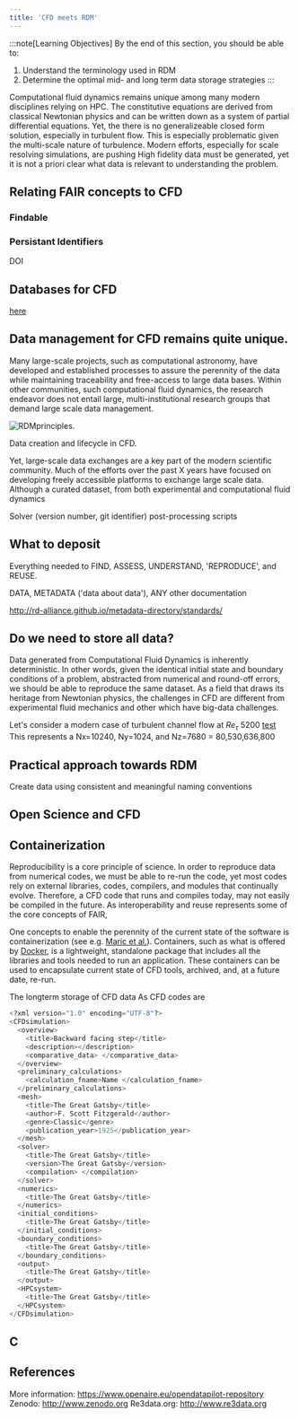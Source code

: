 ```yaml
---
title: 'CFD meets RDM'
---
```



:::note[Learning Objectives]
By the end of this section, you should be able to:
1. Understand the terminology used in RDM
2. Determine the optimal mid- and long term data storage strategies
:::






Computational fluid dynamics remains unique among many modern disciplines relying on HPC. The constitutive equations are derived from classical Newtonian physics and can be written down as a system of partial differential equations. Yet, the there is no generalizeable closed form solution, especially in turbulent flow. This is especially problematic given the multi-scale nature of turbulence. Modern efforts, especially for scale resolving simulations, are pushing 
High fidelity data must be generated, yet it is not a priori clear what data is relevant to understanding the problem.


    
 
## Relating FAIR concepts to CFD

### **Findable** 



### Persistant Identifiers
DOI


## Databases for CFD
[here](https://science.gc.ca/site/science/en/interagency-research-funding/policies-and-guidelines/research-data-management/tri-agency-research-data-management-policy-frequently-asked-questions)



## Data management for CFD remains quite unique. 
Many large-scale projects, such as computational astronomy, have developed and established processes to assure the perennity of the data while maintaining traceability and free-access to large data bases. Within other communities, such computational fluid dynamics, the research endeavor does not entail large, multi-institutional research groups that demand large scale data management.


![RDMprinciples.](../../../assets/figs_section3/ARC4CFD_RDMData.png "RDMprinciples")
<Caption>Data creation and lifecycle in CFD. </Caption>


Yet, large-scale data exchanges are a key part of the modern scientific community. Much of the efforts over the past X years have focused on developing freely accessible platforms to exchange large scale data. Although a curated dataset, from both experimental and computational fluid dynamics



Solver (version number, git identifier)
post-processing scripts

   
    
 
    
## What to deposit
Everything needed to FIND, ASSESS, UNDERSTAND, 'REPRODUCE', and REUSE.

DATA, METADATA ('data about data'), ANY other documentation

http://rd-alliance.github.io/metadata-directory/standards/





## Do we need to store all data?
Data generated from Computational Fluid Dynamics is inherently deterministic. In other words, given the identical initial state and boundary conditions of a problem, abstracted from numerical and round-off errors, we should be able to reproduce the same dataset. As a field that draws its heritage from Newtonian physics, the challenges in CFD are different from experimental fluid mechanics and other which have big-data challenges. 

Let's consider a modern case of turbulent channel flow at $Re_\tau~5200$ [test](https://www.cambridge.org/core/journals/journal-of-fluid-mechanics/article/direct-numerical-simulation-of-turbulent-channel-flow-up-to-mathitreittauapprox-5200/3AE84A5A48F83AF294F6CB042AF92DA8)
This represents a 
Nx=10240, Ny=1024,  and  Nz=7680 = 80,530,636,800




## Practical approach towards RDM

Create data using consistent and meaningful naming conventions


## Open Science and CFD



## Containerization
Reproducibility is a core principle of science. In order to reproduce data from numerical codes, we must be able to re-run the code, yet most codes rely on external libraries, codes, compilers, and modules that continually evolve. Therefore, a CFD code that runs and compiles today, may not easily be compiled in the future.  As interoperability and reuse represents some of the core concepts of FAIR, 

One concepts to enable the perennity of the current state of the software is containerization (see e.g. [Maric et al.](https://arxiv.org/pdf/2208.07460.pdf)). Containers, such as what is offered by [Docker](https://www.docker.com/resources/what-container/#:~:text=A%20Docker%20container%20image%20is,tools%2C%20system%20libraries%20and%20settings.), is a lightweight, standalone package that includes all the libraries and tools needed to run an application. These containers can be used to encapsulate current state of CFD tools, archived, and, at a future date, re-run.

 





The longterm storage of CFD data
As CFD codes are 



```python "even"
<?xml version="1.0" encoding="UTF-8"?>
<CFDsimulation>
  <overview>
    <title>Backward facing step</title>
    <description></description>
    <comparative_data> </comparative_data>
  </overview>
  <preliminary_calculations>
    <calculation_fname>Name </calculation_fname>
  </preliminary_calculations>
  <mesh>
    <title>The Great Gatsby</title>
    <author>F. Scott Fitzgerald</author>
    <genre>Classic</genre>
    <publication_year>1925</publication_year>
  </mesh>
  <solver>
    <title>The Great Gatsby</title>
    <version>The Great Gatsby</version>
    <compilation> </compilation>
  </solver>
  <numerics>
    <title>The Great Gatsby</title>
  </numerics>
  <initial_conditions>
    <title>The Great Gatsby</title>
  </initial_conditions>
  <boundary_conditions>
    <title>The Great Gatsby</title>
  </boundary_conditions>
  <output>
    <title>The Great Gatsby</title>
  </output>
  <HPCsystem>
    <title>The Great Gatsby</title>
  </HPCsystem>
</CFDsimulation>
```

## C


## References
More information: https://www.openaire.eu/opendatapilot-repository 
Zenodo: http://www.zenodo.org 
Re3data.org: http://www.re3data.org